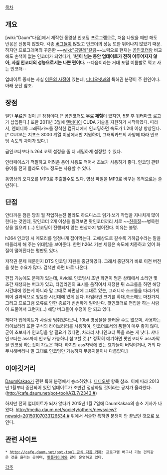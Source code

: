 [[목차]]
== 개요 ==
[wiki:"Daum"다음]에서 제작한 동영상 인코딩 프로그램으로, 처음 나왔을 때만 해도 반응은 신통치 않았다. 각종 [[버그]]들이 많았고 인코더의 성능 또한 뛰어나지 않았기 때문. 하지만 프로그래머의 꾸준한 ~~[[wiki:"공밀레"갈림]]~~노력으로 현재는 [[곰인코더]]랑 비교해도 손색이 없는 인코더가 되었다가, '''1년이 넘는 동안 업데이트가 전혀 이루어지지 않아, 사실 인코더의 성능으로서는 나쁜 편이다.''' --다음이라는 거대 포털 이름빨로 먹고 사는 인코더-- 

업데이트 중지는 사실 [[어른의 사정]]이 있는데, [[디디오넷]]과의 특허권 분쟁이 주 원인이다. 아래 문단 참조.
== 장점 ==
일단 '''무료'''인 것이 큰 장점이다.[* [[곰인코더]]도 '''무료 체험'''이 있지만, 5분 후 워터마크 로고가 삽입된다.] 또한 2011년 3월에 [[엔비디아]] CUDA 기술을 지원하기 시작하였다. 따라서, 엔비디아 그래픽카드를 장착한 컴퓨터에서 인코딩하면 속도가 1.2배 이상 향상된다.[* CUDA는 지포스 8000 계열 이상에서만 지원하며, 그래픽카드의 사양에 따라 인코딩 속도의 차이가 있다.]

곰인코더보다 h.264 코덱 설정을 좀 더 세밀하게 설정할 수 있다.

인터페이스가 적절하고 어려운 용어 사용도 적어서 초보가 사용하기 좋다. 인코딩 관련 용어를 전혀 몰라도 어느 정도는 사용할 수 있다.

동영상의 오디오를 MP3로 추출할수도 있다. 영상 파일을 MP3로 바꾸는 목적으로는 쓸만하다.
== 단점 ==
안타까운 점은 당최 뭘 작업하는진 몰라도 하드디스크 읽기·쓰기 작업을 지나치게 많이 한다는 것인데, 팟인코더 2개 이상을 돌려보면 팟인코더끼리 서로 ~~[[친목질]]~~병목현상을 일으켜 (...) 인코딩이 진행되지 않는 현상까지 벌어진다. 이유는 불명.

h264 인코딩 시 메모리를 엄청나게 잡아먹는다. 고해상도로 갈수록 기하급수라는 말을 떠올리게 해 주는 위대함을 보여준다. 한편 h264 기본 세팅은 속도에 치중하고 있어 화질이 떨어진다는 평판도 있다.

저작권 문제 때문인지 DTS 인코딩 지원을 중단하였다. 그래서 중단하기 바로 이전 버전을 찾는 수요가 많다. 검색만 하면 바로 나온다.

편집 기능에도 문제가 있는데, Xvid로 인코딩시 초반 화면이 멈춘 상태에서 소리만 몇 초간 재생되는 버그가 있고, 타임라인의 표시를 움직여서 지정한 뒤 스크롤을 하면 해당 시간대에 있는게 아니라 말 그대로 화면상에 그대로 있는, 그러니까 스크롤을 따라가게 되어 결과적으로 엉뚱한 시간대에 있게 된다. 타임라인 크기를 확대,축소해도 마찬가지. 그리고 프로그램 오류로 인한 종료가 빈번하게 일어난다. 팟인코더로 편집을 하는 사람이 드물어서 그런지(...) 해당 버그들이 수정이 안 되고 있다.

게다가 업데이트가 사실상 멈춰있다보니, 10bit 영상물을 불러올 수도 없으며, 사용하는 라이브러리 또한 구식의 라이브러리를 사용하여, 인코더로서의 품질이 매우 좋지 않다. 굳이 초보자가 인코딩을 할 필요가 있다면, 차라리 샤나인코더 쪽을 쓰는 게 낫다. 샤나인코더는 ass까지 인코딩 가능하니 참고할 것.[* 정확히 얘기하면 팟인코더도 ass자막을 인코딩 하는것이 가능은 하다. 하지만 ass자막에 있는 효과들이 버벅이거나, 거의 다 무시해버리니 말 그대로 인코딩만 가능하지 무용지물이나 다름없다.]

== 이야깃거리 ==
[[다음카카오|DaumKakao]]가 관련 특허 분쟁에서 승소하였다. [[디디오넷]] 항목 참조. 이에 따라 2013년 1월부터 중단되어 있던 업데이트가 조만간 정상화될 것이라는 공지가 올라왔다.([[http://cafe.daum.net/pot-tool/AZL7/2343 #]]) 

하지만 전혀 업데이트가 되자 않다가 2015년 1월 7일에 DaumKakao의 승소 기사가 나왔다. [[http://media.daum.net/society/others/newsview?newsid=20150107033126534 #]] 위에서 서술한 특허권 분쟁이 안 끝났던 것으로 보인다.

== 관련 사이트 ==
 * [[http://cafe.daum.net/pot-tool 공식 다음 카페]]: 프로그램 버그나 기능 건의같은 것을 올리는 곳이며, [[팟플레이어]]와 같이 운영하고 있다.

[[각주]]
